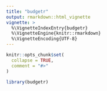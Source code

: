 ```yaml
---
title: "budgetr"
output: rmarkdown::html_vignette
vignette: >
  %\VignetteIndexEntry{budgetr}
  %\VignetteEngine{knitr::rmarkdown}
  %\VignetteEncoding{UTF-8}
---
```


```r
knitr::opts_chunk$set(
  collapse = TRUE,
  comment = "#>"
)
```

```r
library(budgetr)
```

